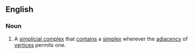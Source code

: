 ==English==

===Noun===
{{en-noun|es}}
# {{lb|en|topology}} A [[simplicial complex]] that [[contain]]s a [[simplex]] wherever the [[adjacency]] of [[vertices]] permits one.
